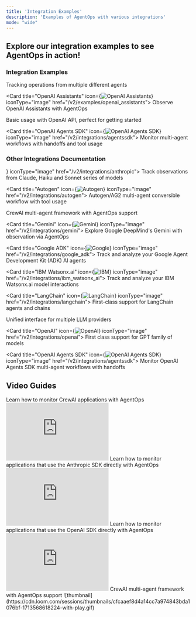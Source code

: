 ```yaml
---
title: 'Integration Examples'
description: 'Examples of AgentOps with various integrations'
mode: "wide"
---
```


## Explore our integration examples to see AgentOps in action!

### Integration Examples

<CardGroup cols={2}>
  <Card title="Multi-Agent" icon="robot" href="/v2/examples/multi_agent">
    Tracking operations from multiple different agents
  </Card>

  <Card title="OpenAI Assistants" icon={<img src="/images/external/openai/openai-logomark.png" alt="OpenAI Assistants" />} iconType="image" href="/v2/examples/openai_assistants">
    Observe OpenAI Assistants with AgentOps
  </Card>

  <Card title="Simple Agent" icon="microchip-ai" iconType="solid" href="/v2/examples/simple_agent">
    Basic usage with OpenAI API, perfect for getting started
  </Card>
  
  <Card title="OpenAI Agents SDK" icon={<img src="/images/external/openai/openai-logomark.png" alt="OpenAI Agents SDK" />} iconType="image" href="/v2/integrations/agentssdk">
    Monitor multi-agent workflows with handoffs and tool usage
  </Card>
</CardGroup>

### Other Integrations Documentation

<CardGroup cols={2}>
  <Card title="Anthropic" icon={<img src="/images/external/anthropic/anthropic_icon_slate.png" alt="Anthropic" />} iconType="image" href="/v2/integrations/anthropic">
    Track observations from Claude, Haiku and Sonnet series of models
  </Card>

  <Card title="Autogen" icon={<img src="/images/external/autogen/ag2.svg" alt="Autogen"/>} iconType="image" href="/v2/integrations/autogen">
    Autogen/AG2 multi-agent conversible workflow with tool usage
  </Card>

  <Card title="CrewAI" icon="ship" href="/v2/integrations/crewai">
    CrewAI multi-agent framework with AgentOps support
  </Card>

  <Card title="Gemini" icon={<img src="/images/external/deepmind/gemini-logo.png" alt="Gemini" />} iconType="image" href="/v2/integrations/gemini">
    Explore Google DeepMind's Gemini with observation via AgentOps
  </Card>

  <Card title="Google ADK" icon={<img src="/images/external/google-adk/google-adk-logo.png" alt="Google" />} iconType="image" href="/v2/integrations/google_adk">
    Track and analyze your Google Agent Development Kit (ADK) AI agents
  </Card>

  <Card title="IBM Watsonx.ai" icon={<img src="/images/external/ibm/ibm-logo.svg" alt="IBM" />} iconType="image" href="/v2/integrations/ibm_watsonx_ai">
    Track and analyze your IBM Watsonx.ai model interactions
  </Card>

  <Card title="LangChain" icon={<img src="/images/external/langchain/langchain-logo.svg" alt="LangChain" />} iconType="image" href="/v2/integrations/langchain">
    First-class support for LangChain agents and chains
  </Card>

  <Card title="LiteLLM" icon="train-tram" href="/v2/integrations/litellm">
    Unified interface for multiple LLM providers
  </Card>

  <Card title="OpenAI" icon={<img src="/images/external/openai/openai-logomark.png" alt="OpenAI" />} iconType="image" href="/v2/integrations/openai">
    First class support for GPT family of models
  </Card>
  
  <Card title="OpenAI Agents SDK" icon={<img src="/images/external/openai/openai-logomark.png" alt="OpenAI Agents SDK" />} iconType="image" href="/v2/integrations/agentssdk">
    Monitor OpenAI Agents SDK multi-agent workflows with handoffs
  </Card>
</CardGroup>

## Video Guides

<CardGroup cols={2}>
  <Card title="AgentOps x CrewAI" icon="film" iconType="solid">
    Learn how to monitor CrewAI applications with AgentOps
    <iframe
      width="280"
      height="158"
      src="https://www.youtube.com/embed/sF_bgRuRa3s"
      title="YouTube video player"
      frameborder="0"
      allow="accelerometer; autoplay; clipboard-write; encrypted-media; gyroscope; picture-in-picture"
      allowfullscreen
    ></iframe>
  </Card>

  <Card title="AgentOps x Anthropic" icon="film" iconType="solid">
    Learn how to monitor applications that use the Anthropic SDK directly with AgentOps
    <iframe
      width="280"
      height="158"
      src="https://www.youtube.com/embed/Yx2Crpbms7I"
      title="YouTube video player"
      frameborder="0"
      allow="accelerometer; autoplay; clipboard-write; encrypted-media; gyroscope; picture-in-picture"
      allowfullscreen
    ></iframe>
  </Card>

  <Card title="AgentOps x OpenAI" icon="film" iconType="solid">
    Learn how to monitor applications that use the OpenAI SDK directly with AgentOps
    <iframe
      width="280"
      height="158"
      src="https://www.youtube.com/embed/R0K9Qi2dBwM"
      title="YouTube video player"
      frameborder="0"
      allow="accelerometer; autoplay; clipboard-write; encrypted-media; gyroscope; picture-in-picture"
      allowfullscreen
    ></iframe>
  </Card>

  <Card title="Crew.ai" icon="ship" href="https://www.loom.com/share/cfcaaef8d4a14cc7a974843bda1076bf">
    CrewAI multi-agent framework with AgentOps support
    ![thumbnail](https://cdn.loom.com/sessions/thumbnails/cfcaaef8d4a14cc7a974843bda1076bf-1713568618224-with-play.gif)
  </Card>
</CardGroup>

<script type="module" src="/scripts/github_stars.js" />

<script type="module" src="/scripts/scroll-img-fadein-animation.js" />

<script type="module" src="/scripts/button_heartbeat_animation.js" />

<script type="module" src="/scripts/adjust_api_dynamically.js" />